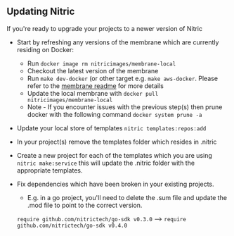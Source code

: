 ## Updating Nitric

If you're ready to upgrade your projects to a newer version of Nitric

- Start by refreshing any versions of the membrane which are currently residing on Docker:
  - Run `docker image rm nitricimages/membrane-local`
  - Checkout the latest version of the membrane
  - Run `make dev-docker` (or other target e.g. `make aws-docker`. Please refer to the [membrane readme](https://github.com/nitrictech/membrane/blob/main/README.md) for more details 
  - Update the local membrane with `docker pull nitricimages/membrane-local`
  - Note - If you encounter issues with the previous step(s) then prune docker with the following command `docker system prune -a`
- Update your local store of templates `nitric templates:repos:add`
- In your project(s) remove the templates folder which resides in .nitric
- Create a new project for each of the templates which you are using `nitric make:service` this will update the .nitric folder with the appropriate templates.
- Fix dependencies which have been broken in your existing projects.

  - E.g. in a go project, you'll need to delete the .sum file and update the .mod file to point to the correct version.

  `require github.com/nitrictech/go-sdk v0.3.0` --> `require github.com/nitrictech/go-sdk v0.4.0`
